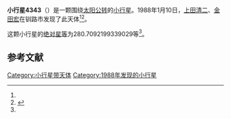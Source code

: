 {{Infobox planet
| bgcolour = #FFFFC0
| name = 4343 Tetsuya
| symbol = 
| image = 
| caption = 
| discovery = yes
| discovery_ref = 
| discoverer = [[上田清二|上田清二]]、[[金田宏|金田宏]]
| discovery_site = [[钏路市|钏路市]] 
| discovered = 1988年1月10日
| designations = yes
| mp_name = 
| named_after = 
| alt_names = 1988 AC/ 1979 DS / 1984 JQ1
| mp_category = [[主带小行星|主带小行星]]
| orbit_ref = <ref name="a">[http://ssd.jpl.nasa.gov/sbdb.cgi?sstr=4343 4343 Tetsuya] {{Wayback|url=http://ssd.jpl.nasa.gov/sbdb.cgi?sstr=4343 |date=20201124004851 }}，小行星數據庫瀏覽器（JPL Small-Body Database Browser）－[[美国国家航空航天局|美国国家航空航天局]]喷气推进实验室</ref>
| epoch = 2456400.5 (2013年4月18日更新)
| aphelion = {{convert|3.265504203763171|AU|km|3|abbr=on|lk=out}}
| perihelion = {{convert|2.306728178385197|AU|km|3|abbr=on}}
| semimajor = {{convert|2.786116191074184|AU|km|3|abbr=on}}
| eccentricity = 0.17206318
| period = 1698.624028 [[日|日]]<br />4.65[[儒略年|儒略年]]
| avg_speed = 
| inclination = 6.934811394616383
| asc_node = 221.2616342623105
| mean_anomaly = 
| arg_peri = 280.7092199339029
| satellites = 
| physical_characteristics = yes
| dimensions = 
| mass = 
| density = 
| surface_grav = 
| escape_velocity = 
| sidereal_day = 
| axial_tilt = 
| pole_ecliptic_lat = 
| pole_ecliptic_lon = 
| albedo = 
| temperatures= 
| temp_name1 = 
| mean_temp_1 = 
| max_temp_1 = 
| temp_name2 = 
| max_temp_2 = 
| spectral_type = 
| abs_magnitude = 280.7092199339029
}}

'''小行星4343'''（{{lang-en|4343 Tetsuya}}）是一颗围绕[[太阳|太阳]][[公转|公转]]的[[小行星|小行星]]。1988年1月10日，[[上田清二|上田清二]]、[[金田宏|金田宏]]在钏路市发现了此天体<ref name="a" /><ref>{{cite news|title=小行星列表|url=http://cfa-www.harvard.edu/iau/lists/NumberedMPs.txt|accessdate=2013-07-08|newspaper=哈佛大学|archive-date=2008-05-17|archive-url=https://web.archive.org/web/20080517010638/http://cfa-www.harvard.edu/iau/lists/NumberedMPs.txt|dead-url=no}}</ref>。

这颗小行星的[[绝对星等|绝对星等]]为280.7092199339029等<ref name="a" />。

==参考文献==
{{reflist}}
{{Minor Planet Number|[[小行星4342|小行星4342]]|[[小行星4344|小行星4344]]}}

{{小天体}}

[[Category:小行星带天体|Category:小行星带天体]]
[[Category:1988年发现的小行星|Category:1988年发现的小行星]]

{{asteroid-stub}}